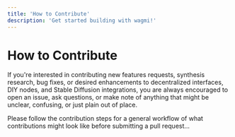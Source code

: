```yaml
---
title: 'How to Contribute'
description: 'Get started building with wagmi!'
---
```


# How to Contribute

If you're interested in contributing new features requests, synthesis research, bug fixes, or desired enhancements to decentralized interfaces, DIY nodes, and Stable Diffusion integrations, you are always encouraged to open an issue, ask questions, or make note of anything that might be unclear, confusing, or just plain out of place.

Please follow the contribution steps for a general workflow of what contributions might look like before submitting a pull request...